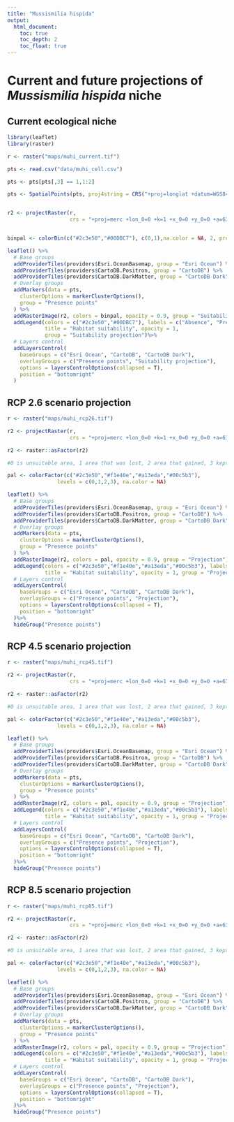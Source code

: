 ```yaml
---
title: "Mussismilia hispida"
output:
  html_document:
    toc: true
    toc_depth: 2
    toc_float: true
---
```


# Current and future projections of *Mussismilia hispida* niche

## Current ecological niche

```r
library(leaflet)
library(raster)

r <- raster("maps/muhi_current.tif")

pts <- read.csv("data/muhi_cell.csv")

pts <- pts[pts[,3] == 1,1:2]

pts <- SpatialPoints(pts, proj4string = CRS("+proj=longlat +datum=WGS84 +no_defs +ellps=WGS84 +towgs84=0,0,0"))


r2 <- projectRaster(r, 
                    crs = "+proj=merc +lon_0=0 +k=1 +x_0=0 +y_0=0 +a=6378137 +b=6378137 +towgs84=0,0,0,0,0,0,0 +units=m +no_defs", method = "ngb")


binpal <- colorBin(c("#2c3e50","#00DBC7"), c(0,1),na.color = NA, 2, pretty = FALSE)
```

```r
leaflet() %>%
  # Base groups
  addProviderTiles(providers$Esri.OceanBasemap, group = "Esri Ocean") %>%
  addProviderTiles(providers$CartoDB.Positron, group = "CartoDB") %>%
  addProviderTiles(providers$CartoDB.DarkMatter, group = "CartoDB Dark") %>%
  # Overlay groups
  addMarkers(data = pts,
    clusterOptions = markerClusterOptions(),
    group = "Presence points"
  ) %>%
  addRasterImage(r2, colors = binpal, opacity = 0.9, group = "Suitability projection") %>%
  addLegend(colors = c("#2c3e50","#00DBC7"), labels = c("Absence", "Presence"),
            title = "Habitat suitability", opacity = 1,
            group = "Suitability projection")%>%
  # Layers control
  addLayersControl(
    baseGroups = c("Esri Ocean", "CartoDB", "CartoDB Dark"),
    overlayGroups = c("Presence points", "Suitability projection"),
    options = layersControlOptions(collapsed = T),
    position = "bottomright"
  )

```


## RCP 2.6 scenario projection

```r

r <- raster("maps/muhi_rcp26.tif")

r2 <- projectRaster(r, 
                    crs = "+proj=merc +lon_0=0 +k=1 +x_0=0 +y_0=0 +a=6378137 +b=6378137 +towgs84=0,0,0,0,0,0,0 +units=m +no_defs", method = 'ngb')

r2 <- raster::asFactor(r2)

#0 is unsuitable area, 1 area that was lost, 2 area that gained, 3 kept area

pal <- colorFactor(c("#2c3e50","#f1e40e","#a13eda","#00c5b3"), 
                levels = c(0,1,2,3), na.color = NA)
```

```r
leaflet() %>%
  # Base groups
  addProviderTiles(providers$Esri.OceanBasemap, group = "Esri Ocean") %>%
  addProviderTiles(providers$CartoDB.Positron, group = "CartoDB") %>%
  addProviderTiles(providers$CartoDB.DarkMatter, group = "CartoDB Dark") %>%
  # Overlay groups
  addMarkers(data = pts,
    clusterOptions = markerClusterOptions(),
    group = "Presence points"
  ) %>%
  addRasterImage(r2, colors = pal, opacity = 0.9, group = "Projection") %>%
  addLegend(colors = c("#2c3e50","#f1e40e","#a13eda","#00c5b3"), labels = c("Unsuitable", "Lost","Gain","Kept"),
            title = "Habitat suitability", opacity = 1, group = "Projection")%>%
  # Layers control
  addLayersControl(
    baseGroups = c("Esri Ocean", "CartoDB", "CartoDB Dark"),
    overlayGroups = c("Presence points", "Projection"),
    options = layersControlOptions(collapsed = T),
    position = "bottomright"
  )%>%
  hideGroup("Presence points")

```

## RCP 4.5 scenario projection

```r

r <- raster("maps/muhi_rcp45.tif")

r2 <- projectRaster(r, 
                    crs = "+proj=merc +lon_0=0 +k=1 +x_0=0 +y_0=0 +a=6378137 +b=6378137 +towgs84=0,0,0,0,0,0,0 +units=m +no_defs", method = 'ngb')

r2 <- raster::asFactor(r2)

#0 is unsuitable area, 1 area that was lost, 2 area that gained, 3 kept area

pal <- colorFactor(c("#2c3e50","#f1e40e","#a13eda","#00c5b3"), 
                levels = c(0,1,2,3), na.color = NA)
```

```r
leaflet() %>%
  # Base groups
  addProviderTiles(providers$Esri.OceanBasemap, group = "Esri Ocean") %>%
  addProviderTiles(providers$CartoDB.Positron, group = "CartoDB") %>%
  addProviderTiles(providers$CartoDB.DarkMatter, group = "CartoDB Dark") %>%
  # Overlay groups
  addMarkers(data = pts,
    clusterOptions = markerClusterOptions(),
    group = "Presence points"
  ) %>%
  addRasterImage(r2, colors = pal, opacity = 0.9, group = "Projection") %>%
  addLegend(colors = c("#2c3e50","#f1e40e","#a13eda","#00c5b3"), labels = c("Unsuitable", "Lost","Gain","Kept"),
            title = "Habitat suitability", opacity = 1, group = "Projection")%>%
  # Layers control
  addLayersControl(
    baseGroups = c("Esri Ocean", "CartoDB", "CartoDB Dark"),
    overlayGroups = c("Presence points", "Projection"),
    options = layersControlOptions(collapsed = T),
    position = "bottomright"
  )%>%
  hideGroup("Presence points")

```

## RCP 8.5 scenario projection

```r

r <- raster("maps/muhi_rcp85.tif")

r2 <- projectRaster(r, 
                    crs = "+proj=merc +lon_0=0 +k=1 +x_0=0 +y_0=0 +a=6378137 +b=6378137 +towgs84=0,0,0,0,0,0,0 +units=m +no_defs", method = 'ngb')

r2 <- raster::asFactor(r2)

#0 is unsuitable area, 1 area that was lost, 2 area that gained, 3 kept area

pal <- colorFactor(c("#2c3e50","#f1e40e","#a13eda","#00c5b3"), 
                levels = c(0,1,2,3), na.color = NA)
```

```r
leaflet() %>%
  # Base groups
  addProviderTiles(providers$Esri.OceanBasemap, group = "Esri Ocean") %>%
  addProviderTiles(providers$CartoDB.Positron, group = "CartoDB") %>%
  addProviderTiles(providers$CartoDB.DarkMatter, group = "CartoDB Dark") %>%
  # Overlay groups
  addMarkers(data = pts,
    clusterOptions = markerClusterOptions(),
    group = "Presence points"
  ) %>%
  addRasterImage(r2, colors = pal, opacity = 0.9, group = "Projection") %>%
  addLegend(colors = c("#2c3e50","#f1e40e","#a13eda","#00c5b3"), labels = c("Unsuitable", "Lost","Gain","Kept"),
            title = "Habitat suitability", opacity = 1, group = "Projection")%>%
  # Layers control
  addLayersControl(
    baseGroups = c("Esri Ocean", "CartoDB", "CartoDB Dark"),
    overlayGroups = c("Presence points", "Projection"),
    options = layersControlOptions(collapsed = T),
    position = "bottomright"
  )%>%
  hideGroup("Presence points")

```
